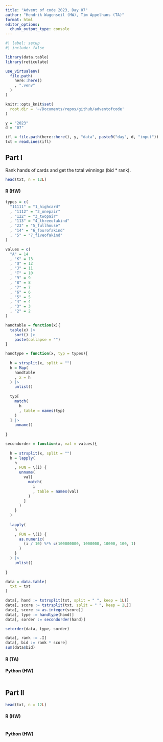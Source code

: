```yaml
---
title: "Advent of code 2023, Day 07"
author: "Hendrik Wagenseil (HW), Tim Appelhans (TA)"
format: html
editor_options: 
  chunk_output_type: console
---
```


```r
#| label: setup
#| include: false

library(data.table)
library(reticulate)

use_virtualenv(
  file.path(
    here::here()
    , ".venv"
  )
)

knitr::opts_knit$set(
  root.dir = '~/Documents/repos/github/adventofcode'
)

y = "2023"
d = "07"

ifl = file.path(here::here(), y, "data", paste0("day", d, "input"))
txt = readLines(ifl)
```


::: {.panel-tabset}

## Part I

Rank hands of cards and get the total winnings (bid * rank). 

```r
head(txt, n = 12L)
```

::: {.panel-tabset}

#### R (HW)

```r

types = c(
  "11111" = "1_highcard"
  , "1112" = "2_onepair"
  , "122" = "3_twopair"
  , "113" = "4_threeofakind"
  , "23" = "5_fullhouse"
  , "14" = "6_fourofakind"
  , "5" = "7_fiveofakind"
)

values = c(
  "A" = 14
  , "K" = 13
  , "Q" = 12
  , "J" = 11
  , "T" = 10
  , "9" = 9
  , "8" = 8
  , "7" = 7
  , "6" = 6
  , "5" = 5
  , "4" = 4
  , "3" = 3
  , "2" = 2
)

handtable = function(x){
  table(x) |> 
    sort() |> 
    paste(collapse = "")
}

handtype = function(x, typ = types){
  
  h = strsplit(x, split = "")
  h = Map(
    handtable
    , x = h
  ) |> 
    unlist()
  
  typ[
    match(
      h
      , table = names(typ)
    )
  ] |> 
    unname()
  
}

secondorder = function(x, val = values){
  
  h = strsplit(x, split = "")
  h = lapply(
    h
    , FUN = \(i) {
      unname(
        val[
          match(
            i
            , table = names(val)
          )
        ]
      )
    }
  )
  
  lapply(
    h
    , FUN = \(i) {
      as.numeric(
        (i / 10) %*% c(100000000, 1000000, 10000, 100, 1)
      )
    }
  ) |> 
    unlist()
  
}

data = data.table(
  txt = txt
)

data[, hand := tstrsplit(txt, split = " ", keep = 1L)]
data[, score := tstrsplit(txt, split = " ", keep = 2L)]
data[, score := as.integer(score)]
data[, type := handtype(hand)]
data[, sorder := secondorder(hand)]

setorder(data, type, sorder)

data[, rank := .I]
data[, bid := rank * score]
sum(data$bid)
```

#### R (TA)

#### Python (HW)

```python
```

:::


## Part II


```r
head(txt, n = 12L)
```

::: {.panel-tabset}

#### R (HW)

```r
```

#### Python (HW)

```python
```

:::

:::
